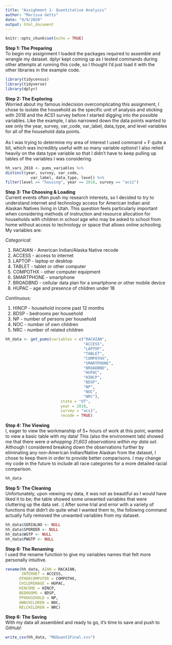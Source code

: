 ---
title: "Assighment 1- Quantitative Analysis"
author: "Marissa Getts"
date: "9/9/2020"
output: html_document
---

```{r setup, include=FALSE}
knitr::opts_chunk$set(echo = TRUE)
```

<b>Step 1: The Preparing</b><br>
To begin my assignment I loaded the packages required to assemble and wrangle my dataset. dplyr kept coming up as I tested commands during other attempts at running this code, so I thought I'd just load it with the other libraries in the example code. 

```{r loading packages, results="hide", message=FALSE}
library(tidycensus)
library(tidyverse)
library(dplyr)
```

<b>Step 2: The Exploring</b><br>
Worried about my famous indecision overcomplicating this assignment, I chose to isolate the household as the specific unit of analysis and sticking with 2018 and the ACS1 survey before I started digging into the possible variables. Like the example, I also narrowed down the data points wanted to see only the year, survey, var_code, var_label, data_type, and level variables for all of the household data points.<br><br>
As I was trying to determine my area of interest I used command + F quite a bit, which was incredibly useful with so many variable options! I also relied heavily on the data type variable so that I didn't have to keep pulling up tables of the variables I was considering. 

```{r looking through household variables, results="hide", message=FALSE}
hh_vars_2018 <- pums_variables %>%
distinct(year, survey, var_code, 
           var_label, data_type, level) %>%
filter(level == "housing", year == 2018, survey == "acs1")
```

<b>Step 3: The Choosing & Loading</b><br>
Current events often push my research interests, so I decided to try to understand internet and technology access for American Indian and Alaskan Natives living in Utah. This question feels particularly important when considering methods of instruction and resource allocation for households with children in school age who may be asked to school from home without access to technology or space that allows online schooling. My variables are: 

<i>Categorical:</i>  <ol><li>RACAIAN - American Indian/Alaska Native recode
             <li> ACCESS - access to internet
             <li> LAPTOP - laptop or desktop
             <li> TABLET - tablet or other computer
             <li> COMPOTHX - other computer equipment
             <li> SMARTPHONE - smartphone
             <li> BROADBND - cellular data plan for a smartphone or other mobile device
             <li> HUPAC - age and presence of children under 18</ol>
              
<i>Continuous:</i>  <ol><li> HINCP - household income past 12 months
             <li> BDSP - bedrooms per household
             <li>NP - number of persons per household
             <li> NOC - number of own children
             <li> NRC - number of related children </ol>

```{r load household level data, results="hide", message=FALSE}
hh_data <- get_pums(variables = c("RACAIAN", 
                                  "ACCESS",
                                  "LAPTOP",
                                  "TABLET",
                                  "COMPOTHX",
                                  "SMARTPHONE",
                                  "BROADBND",
                                  "HUPAC",
                                  "HINCP", 
                                  "BDSP",
                                  "NP",
                                  "NOC",
                                  "NRC"),
                        state = "UT",
                        year = 2018, 
                        survey = "acs1",
                        recode = TRUE)
```
<b>Step 4: The Viewing</b><br>
I, eager to view the workmanship of 5+ hours of work at this point, wanted to view a basic table with my data! This (also the environment tab) showed me that there were <i>a whopping 31,603 observations within my data set.</i> Although I considered breaking down the observations further by eliminating any non-American Indian/Native Alaskan from the dataset, I chose to keep them in order to provide better comparisons. I may change my code in the future to include all race categories for a more detailed racial comparison. 

```{r view snapshot table of data}
hh_data
```
<b>Step 5: The Cleaning</b><br>
Unfortunately, upon viewing my data, it was not as beautiful as I would have liked it to be; the table showed some unwanted variables that were cluttering up the data set. :( After some trial and error with a variety of functions that didn't do quite what I wanted them to, the following command actually fully removed the unwanted variables from my dataset. 
```{r remove unwanted variables}
hh_data$SERIALNO <- NULL
hh_data$SPORDER <- NULL
hh_data$WGTP <- NULL
hh_data$PWGTP <- NULL
```

<b>Step 6: The Renaming</b><br>
I used the rename function to give my variables names that felt more personally intuitive.

```{r rename variables}
rename(hh_data, AIAN = RACAIAN,
       INTERNET = ACCESS,
      OTHERCOMPUTER = COMPOTHX,
      CHILDRENAGE = HUPAC,
      HINCOME = HINCP,
      BEDROOMS = BDSP,
      PPHOUSEHOLD = NP,
      OWNCHILDREN = NOC,
      RELCHILDREN = NRC)
```

<b>Step 6: The Saving</b><br>
With my data all assembled and ready to go, it's time to save and push to GitHub! 

```{r save data set, results="hide"}
write_csv(hh_data, "MGQuant1Final.csv")
```

